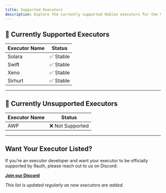 ```yaml
---
title: Supported Executors
description: Explore the currently supported Roblox executors for the 9auth platform.
---
```


## 🎯 Currently Supported Executors

| Executor Name | Status   |
| ------------- | -------- |
| Solara        | ✅ Stable |
| Swift         | ✅ Stable |
| Xeno          | ✅ Stable |
| Sirhurt       | ✅ Stable |

---

## 🚫 Currently Unsupported Executors

| Executor Name | Status            |
| ------------- | ----------------- |
| AWP           | ❌ Not Supported  |

---

## Want Your Executor Listed?

If you’re an executor developer and want your executor to be officially supported by 9auth, please reach out to us on Discord:

[**Join our Discord**](https://discord.gg/9YRQmWPbHn)

<em>*This list is updated regularly as new executors are added.*</em>
